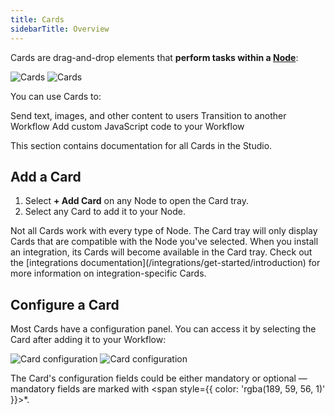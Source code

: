 ```yaml
---
title: Cards
sidebarTitle: Overview
---
```


Cards are drag-and-drop elements that **perform tasks within a [Node](/learn/reference/nodes)**:

<Frame>
  <img
    alt="Cards"
    className="block dark:hidden"
    src="./assets/cards.png"
  />
  <img
    alt="Cards"
    className="hidden dark:block"
    src="./assets/cards-dark.png"
  />
</Frame>

You can use Cards to:

<CardGroup cols="3">
  <Card
    title="Send messages"
    href="/learn/reference/cards/send-messages"
  >
    Send text, images, and other content to users
  </Card>
  <Card
    title="Control Workflow logic"
    href="/learn/reference/cards/flow-logic"
  >
    Transition to another Workflow
  </Card>
  <Card
    title="Execute code"
    href="/learn/reference/cards/execute-code"
  >
    Add custom JavaScript code to your Workflow
  </Card>
</CardGroup>

This section contains documentation for all Cards in the Studio.

## Add a Card

1. Select **+ Add Card** on any Node to open the Card tray.
2. Select any Card to add it to your Node.

<Note>
  Not all Cards work with every type of Node. The Card tray will only display Cards that are compatible with the Node you've selected.
</Note>

<Tip>
  When you install an integration, its Cards will become available in the Card tray. Check out the [integrations documentation](/integrations/get-started/introduction) for more information on integration-specific Cards.
</Tip>

## Configure a Card

Most Cards have a configuration panel. You can access it by selecting the Card after adding it to your Workflow:

<Frame>
  <img
    alt="Card configuration"
    className="block dark:hidden"
    src="./assets/card-configuration.png"
  />
  <img
    alt="Card configuration"
    className="hidden dark:block"
    src="./assets/card-configuration-dark.png"
  />
</Frame>

The Card's configuration fields could be either mandatory or optional — mandatory fields are marked with <span style={{ color: 'rgba(189, 59, 56, 1)' }}>*</span>.